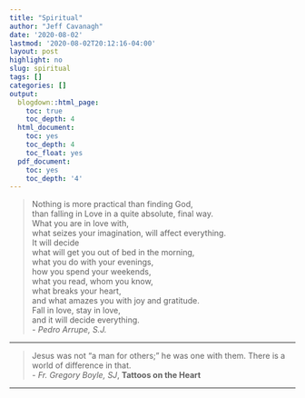 ```yaml
---
title: "Spiritual"
author: "Jeff Cavanagh"
date: '2020-08-02'
lastmod: '2020-08-02T20:12:16-04:00'
layout: post
highlight: no
slug: spiritual
tags: []
categories: []
output:
  blogdown::html_page:
    toc: true
    toc_depth: 4
  html_document:
    toc: yes
    toc_depth: 4
    toc_float: yes
  pdf_document:
    toc: yes
    toc_depth: '4'
---
```


> Nothing is more practical than finding God,  
than falling in Love in a quite absolute, final way.  
What you are in love with,  
what seizes your imagination, will affect everything.  
It will decide  
what will get you out of bed in the morning,  
what you do with your evenings,  
how you spend your weekends,  
what you read, whom you know,  
what breaks your heart,  
and what amazes you with joy and gratitude.  
Fall in love, stay in love,  
and it will decide everything.  
- *Pedro Arrupe, S.J.*

***

> Jesus was not "a man for others;" he was one with them. There is a world of difference in that.  
- *Fr. Gregory Boyle, SJ*, **Tattoos on the Heart**

***
